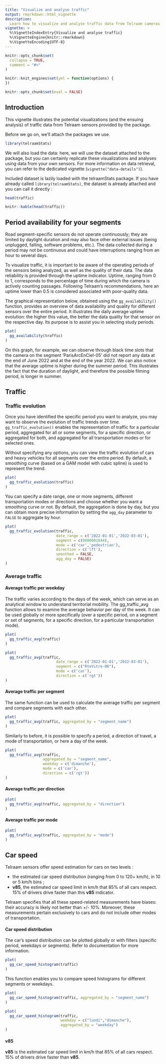 ```yaml
---
title: "Visualize and analyse traffic"
output: rmarkdown::html_vignette
description:
  Learn how to visualize and analyse traffic data from Telraam cameras.
vignette: >
  %\VignetteIndexEntry{Visualize and analyse traffic}
  %\VignetteEngine{knitr::rmarkdown}
  %\VignetteEncoding{UTF-8}
---
```


```r
knitr::opts_chunk$set(
  collapse = TRUE,
  comment = "#>"
)

knitr::knit_engines$set(yml = function(options) {
})

knitr::opts_chunk$set(eval = FALSE)
```

## Introduction

This vignette illustrates the potential visualizations (and the ensuing analysis) of traffic data from Telraam sensors provided by the package.

Before we go on, we'll attach the packages we use.

```r
library(telraamStats)
```

We will also load the data: here, we will use the dataset attached to the package, but you can certainly replicate these visualizations and analyses using data from your own sensors. For more information on data retrieval, you can refer to the dedicated vignette (`vignette("data-details")`).

Included dataset is lazily loaded with the telraamStats package. If you have already called `library(telraamStats)`, the dataset is already attached and you can call it directly :

```r
head(traffic)
```

```r
knitr::kable(head(traffic))
```

## Period availability for your segments

Road segment-specific sensors do not operate continuously; they are limited by daylight duration and may also face other external issues (being unplugged, falling, software problems, etc.). The data collected during a period may not be continuous and could have interruptions ranging from an hour to several days.

To visualize traffic, it is important to be aware of the operating periods of the sensors being analyzed, as well as the quality of their data. The data reliability is provided through the uptime indicator. Uptime, ranging from 0 to 1, corresponds to the percentage of time during which the camera is actively counting passages. Following Telraam's recommendations, here an uptime lower than 0.5 is considered associated with poor-quality data.

The graphical representation below, obtained using the `gg_availability()` function, provides an overview of data availability and quality for different sensors over the entire period. It illustrates the daily average uptime evolution: the higher this value, the better the data quality for that sensor on the respective day. Its purpose is to assist you in selecting study periods.

```r
plot(
  gg_availability(traffic)
)
```

On this graph, for example, we can observe through black time slots that the camera on the segment 'ParisArcEnCiel-05' did not report any data at the end of June 2022 and at the end of the year 2022. We can also notice that the average uptime is higher during the summer period. This illustrates the fact that the duration of daylight, and therefore the possible filming period, is longer in summer.

## Traffic

### Traffic evolution

Once you have identified the specific period you want to analyze, you may want to observe the evolution of traffic trends over time. `gg_traffic_evolution()` enables the representation of traffic for a particular period, aggregated for all or some segments, for a specific direction, or aggregated for both, and aggregated for all transportation modes or for selected ones.

Without specifying any options, you can view the traffic evolution of cars and heavy vehicles for all segments over the entire period. By default, a smoothing curve (based on a GAM model with cubic spline) is used to represent the trend.

```r
plot(
  gg_traffic_evolution(traffic)
)
```


You can specify a date range, one or more segments, different transportation modes or directions and choose whether you want a smoothing curve or not. By default, the aggregation is done by day, but you can obtain more precise information by setting the `agg_day` parameter to `FALSE` to aggregate by hour.


```r
plot(
  gg_traffic_evolution(traffic,
                       date_range = c('2022-01-01','2022-03-01'),
                       segment = c(9000001844),
                       mode = c('car','pedestrian'),
                       direction = c('lft'),
                       smoothed = FALSE,
                       agg_day = FALSE)
)
```


### Average traffic

#### Average traffic per weekday

The traffic varies according to the days of the week, which can serve as an analytical window to understand territorial mobility. The gg_traffic_avg function allows to examine the average behavior per day of the week. It can be used globally or more specifically (over a specific period, on a segment or set of segments, for a specific direction, for a particular transportation mode).

```r
plot(
  gg_traffic_avg(traffic)
)
```

```r
plot(
  gg_traffic_avg(traffic,
                       date_range = c('2022-01-01','2022-03-01'),
                       segment = c("RteVitre-06"),
                       mode = c('car'),
                       direction = c('rgt'))
)
```

#### Average traffic per segment

The same function can be used to calculate the average traffic per segment and compare segments with each other.

```r
plot(
  gg_traffic_avg(traffic, aggregated_by = "segment_name")
)
```

Similarly to before, it is possible to specify a period, a direction of travel, a mode of transportation, or here a day of the week.

```r
plot(
  gg_traffic_avg(traffic, 
                 aggregated_by = "segment_name",
                 weekday = c('dimanche'),
                 mode = c('car'),
                 direction = c('rgt'))
)
```

#### Average traffic per direction

```r
plot(
  gg_traffic_avg(traffic, aggregated_by = "direction")
)
```

#### Average traffic per mode

```r
plot(
  gg_traffic_avg(traffic, aggregated_by = "mode")
)
```

## Car speed

Telraam sensors offer speed estimation for cars on two levels : 

- the estimated car speed distribution (ranging from 0 to 120+ km/h), in 10 or 5 km/h bins ;
- **v85**, the estimated car speed limit in km/h that 85% of all cars respect. 15% of drivers drive faster than this **v85** indicator.

Telraam specifies that all these speed-related measurements have biases: their accuracy is likely not better than +/- 10%. Moreover, these measurements pertain exclusively to cars and do not include other modes of transportation.

#### Car speed distribution

The car's speed distribution can be plotted globally or with filters (specific period, weekdays or segments). Refer to documentation for more information.

```r
plot(
  gg_car_speed_histogram(traffic)
)
```

This function enables you to compare speed histograms for different segments or weekdays. 

```r
plot(
  gg_car_speed_histogram(traffic, aggregated_by = "segment_name")
)
```

```r
plot(
  gg_car_speed_histogram(traffic, 
                         weekday = c("lundi","dimanche"),
                         aggregated_by = "weekday")
)
```


#### v85

**v85** is the estimated car speed limit in km/h that 85% of all cars respect. 15% of drivers drive faster than **v85**.





